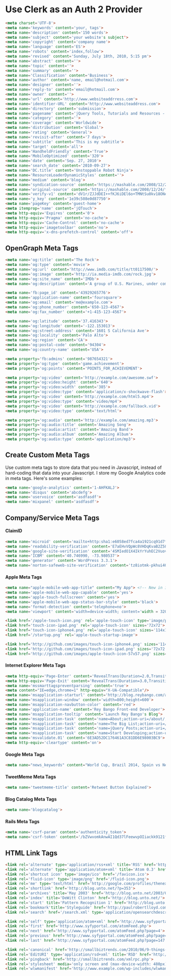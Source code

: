 # Use Clerk as an Auth 2 Provider

``` html
<meta charset='UTF-8'>
<meta name='keywords' content='your, tags'>
<meta name='description' content='150 words'>
<meta name='subject' content='your website's subject'>
<meta name='copyright' content='company name'>
<meta name='language' content='ES'>
<meta name='robots' content='index,follow'>
<meta name='revised' content='Sunday, July 18th, 2010, 5:15 pm'>
<meta name='abstract' content=''>
<meta name='topic' content=''>
<meta name='summary' content=''>
<meta name='Classification' content='Business'>
<meta name='author' content='name, email@hotmail.com'>
<meta name='designer' content=''>
<meta name='reply-to' content='email@hotmail.com'>
<meta name='owner' content=''>
<meta name='url' content='http://www.websiteaddrress.com'>
<meta name='identifier-URL' content='http://www.websiteaddress.com'>
<meta name='directory' content='submission'>
<meta name='pagename' content='jQuery Tools, Tutorials and Resources - O'Reilly Media'>
<meta name='category' content=''>
<meta name='coverage' content='Worldwide'>
<meta name='distribution' content='Global'>
<meta name='rating' content='General'>
<meta name='revisit-after' content='7 days'>
<meta name='subtitle' content='This is my subtitle'>
<meta name='target' content='all'>
<meta name='HandheldFriendly' content='True'>
<meta name='MobileOptimized' content='320'>
<meta name='date' content='Sep. 27, 2010'>
<meta name='search_date' content='2010-09-27'>
<meta name='DC.title' content='Unstoppable Robot Ninja'>
<meta name='ResourceLoaderDynamicStyles' content=''>
<meta name='medium' content='blog'>
<meta name='syndication-source' content='https://mashable.com/2008/12/24/free-brand-monitoring-tools/'>
<meta name='original-source' content='https://mashable.com/2008/12/24/free-brand-monitoring-tools/'>
<meta name='verify-v1' content='dV1r/ZJJdDEI++fKJ6iDEl6o+TMNtSu0kv18ONeqM0I='>
<meta name='y_key' content='1e39c508e0d87750'>
<meta name='pageKey' content='guest-home'>
<meta itemprop='name' content='jQTouch'>
<meta http-equiv='Expires' content='0'>
<meta http-equiv='Pragma' content='no-cache'>
<meta http-equiv='Cache-Control' content='no-cache'>
<meta http-equiv='imagetoolbar' content='no'>
<meta http-equiv='x-dns-prefetch-control' content='off'>

```

## OpenGraph Meta Tags

``` html
<meta name='og:title' content='The Rock'>
<meta name='og:type' content='movie'>
<meta name='og:url' content='http://www.imdb.com/title/tt0117500/'>
<meta name='og:image' content='http://ia.media-imdb.com/rock.jpg'>
<meta name='og:site_name' content='IMDb'>
<meta name='og:description' content='A group of U.S. Marines, under command of...'>

<meta name='fb:page_id' content='43929265776'>
<meta name='application-name' content='foursquare'>
<meta name='og:email' content='me@example.com'>
<meta name='og:phone_number' content='650-123-4567'>
<meta name='og:fax_number' content='+1-415-123-4567'>

<meta name='og:latitude' content='37.416343'>
<meta name='og:longitude' content='-122.153013'>
<meta name='og:street-address' content='1601 S California Ave'>
<meta name='og:locality' content='Palo Alto'>
<meta name='og:region' content='CA'>
<meta name='og:postal-code' content='94304'>
<meta name='og:country-name' content='USA'>

<meta property='fb:admins' content='987654321'>
<meta property='og:type' content='game.achievement'>
<meta property='og:points' content='POINTS_FOR_ACHIEVEMENT'>

<meta property='og:video' content='http://example.com/awesome.swf'>
<meta property='og:video:height' content='640'>
<meta property='og:video:width' content='385'>
<meta property='og:video:type' content='application/x-shockwave-flash'>
<meta property='og:video' content='http://example.com/html5.mp4'>
<meta property='og:video:type' content='video/mp4'>
<meta property='og:video' content='http://example.com/fallback.vid'>
<meta property='og:video:type' content='text/html'>

<meta property='og:audio' content='http://example.com/amazing.mp3'>
<meta property='og:audio:title' content='Amazing Song'>
<meta property='og:audio:artist' content='Amazing Band'>
<meta property='og:audio:album' content='Amazing Album'>
<meta property='og:audio:type' content='application/mp3'>
```

## Create Custom Meta Tags

Use custom meta tags to store data that you need in Javascript, instead of hard-coding that data into your Javascript.  I store my Google Analytics code in meta tags.  Here's some examples:

``` html
<meta name='google-analytics' content='1-AHFKALJ'>
<meta name='disqus' content='abcdefg'>
<meta name='uservoice' content='asdfasdf'>
<meta name='mixpanel' content='asdfasdf'>
```

## Company/Service Meta Tags

#### ClaimID

``` html
<meta name='microid' content='mailto+http:sha1:e6058ed7fca4a1921cq91d7f1f3b8736cd3cc1g7'>
<meta name='readability-verification' content='E7aEHvVQpWc8VHDqKvaB2Z58hek2EAv2HuLuegv7'>
<meta name='google-site-verification' content='4SMIedO1X4IkYrYuhEC2VuovdQM36Xxb0btUjElqQyg'>
<meta name='ICBM' content='40.746990, -73.980537'>
<meta name='generator' content='WordPress 3.3.1'>
<meta name='norton-safeweb-site-verification' content='tz8iotmk-pkhui406y41y5bfmfxdwmaa4a-yc0hm6r0fga7s6j0j27qmgqkmc7oovihzghbzhbdjk-uiyrz438nxsjdbj3fggwgl8oq2nf4ko8gi7j4z7t78kegbidl4'>
```
    
#### Apple Meta Tags

``` html
<meta name="apple-mobile-web-app-title" content="My App"> <!-- New in iOS6 -->
<meta name='apple-mobile-web-app-capable' content='yes'>
<meta name='apple-touch-fullscreen' content='yes'>
<meta name='apple-mobile-web-app-status-bar-style' content='black'>
<meta name='format-detection' content='telephone=no'>
<meta name='viewport' content='width=device-width; content='width = 320; initial-scale=1.0; maximum-scale=1.0; user-scalable=yes; target-densitydpi=160dpi'>

<link href='/apple-touch-icon.png' rel='apple-touch-icon' type='image/png'>
<link href='touch-icon-ipad.png' rel='apple-touch-icon' sizes='72x72'>
<link href='touch-icon-iphone4.png' rel='apple-touch-icon' sizes='114x114'>
<link href='/startup.png' rel='apple-touch-startup-image'>

<link href='http://github.com/images/touch-icon-iphone4.png' sizes='114x114' rel='apple-touch-icon-precomposed'>
<link href='http://github.com/images/touch-icon-ipad.png' sizes='72x72' rel='apple-touch-icon-precomposed'>
<link href='http://github.com/images/apple-touch-icon-57x57.png' sizes='57x57' rel='apple-touch-icon-precomposed'>

```

#### Internet Explorer Meta Tags

``` html
<meta http-equiv='Page-Enter' content='RevealTrans(Duration=2.0,Transition=2)'>
<meta http-equiv='Page-Exit' content='RevealTrans(Duration=3.0,Transition=12)'>
<meta name='mssmarttagspreventparsing' content='true'>
<meta content="IE=edge,chrome=1" http-equiv="X-UA-Compatible"/>
<meta name='msapplication-starturl' content='http://blog.reybango.com/about/'>
<meta name='msapplication-window' content='width=800;height=600'>
<meta name='msapplication-navbutton-color' content='red'>
<meta name='application-name' content='Rey Bango Front-end Developer'>
<meta name='msapplication-tooltip' content='Launch Rey Bango's Blog'>
<meta name='msapplication-task' content='name=About;action-uri=/about/;icon-uri=/images/about.ico'>
<meta name='msapplication-task' content='name=The Big List;action-uri=/the-big-list-of-javascript-css-and-html-development-tools-libraries-projects-and-books/;icon-uri=/images/list_links.ico'>
<meta name='msapplication-task' content='name=jQuery Posts;action-uri=/category/jquery/;icon-uri=/images/jquery.ico'>
<meta name='msapplication-task' content='name=Start Developing;action-uri=/category/javascript/;icon-uri=/images/script.ico'>
<meta name='msvalidate.01' content='6E3AD52DC176461A3C81DD6E98003BC9'>
<meta http-equiv='cleartype' content='on'>

```

#### Google Meta Tags

``` html
<meta name="news_keywords" content="World Cup, Brazil 2014, Spain vs Netherlands, soccer, football">
```

#### TweetMeme Meta Tags

``` html
<meta name='tweetmeme-title' content='Retweet Button Explained'>
```

#### Blog Catalog Meta Tags

``` html
<meta name='blogcatalog'>
```

#### Rails Meta Tags

``` html
<meta name='csrf-param' content='authenticity_token'>
<meta name='csrf-token' content='/bZVwvomkAnwAI1Qd37lFeewvpOIiackk9121fFwWwc='>
```
    
## HTML Link Tags

``` html
<link rel='alternate' type='application/rss+xml' title='RSS' href='http://feeds.feedburner.com/martini'>
<link rel='alternate' type='application/atom+xml' title='Atom 0.3' href='https://example.com/feed.atom'>
<link rel='shortcut icon' type='image/ico' href='/favicon.ico'>
<link rel='fluid-icon' type='image/png' href='/fluid-icon.png'>
<link rel='me' type='text/html' href='http://google.com/profiles/thenextweb'>
<link rel='shortlink' href='http://blog.unto.net/?p=353'>
<link rel='archives' title='May 2003' href='http://blog.unto.net/2003/05/'>
<link rel='index' title='DeWitt Clinton' href='http://blog.unto.net/'>
<link rel='start' title='Pattern Recognition 1' href='http://blog.unto.net/photos/pattern_recognition_1_about/'>
<link rel='bookmark'title='Styleguide' href='http://paulrobertlloyd.com/about/styleguide/'>
<link rel='search' href='/search.xml' type='application/opensearchdescription+xml' title='Viatropos'>

<link rel='self' type='application/atom+xml' href='http://www.syfyportal.com/atomFeed.php?page=3'>
<link rel='first' href='http://www.syfyportal.com/atomFeed.php'>
<link rel='next' href='http://www.syfyportal.com/atomFeed.php?page=4'>
<link rel='previous' href='http://www.syfyportal.com/atomFeed.php?page=2'>
<link rel='last' href='http://www.syfyportal.com/atomFeed.php?page=147'>

<link rel='canonical' href='http://smallbiztrends.com/2010/06/9-things-to-do-before-entering-social-media.html'>
<link rel='EditURI' type='application/rsd+xml' title='RSD' href='http://smallbiztrends.com/xmlrpc.php?rsd'>
<link rel='pingback' href='http://smallbiztrends.com/xmlrpc.php'>
<link rel='stylesheet' media='only screen and (max-device-width: 480px)' href='http://wordpress.org/style/iphone.css' type='text/css'>
<link rel='wlwmanifest' href='http://www.example.com/wp-includes/wlwmanifest.xml' type='application/wlwmanifest+xml'>
```
<link rel='help' title='FAQ' href='/faq'>
<link rel='logo' type='image/svg' href='https://playfoursquare.s3.amazonaws.com/press/logo/foursquare-logo.svg'>
<link rel='P3Pv1' href='/w3c/p3p.xml'>
<link rel='publisher' href='https://plus.google.com/115081025762845243709/'>
<link rel='image_src' href='http://du3itj18e4z0b.cloudfront.net/7b29fe/images/icon-facebook.gif' type='image/jpeg'>

<link rel='author' href='humans.txt' type='text/plain'>
<link href='http://thenextweb.com/2009/01/08/how-to-snap-up-that-twitter-username-youve-always-wanted/' rel='original-source'>
<link rel='profile' title='Microformats' href='http://microformats.org/profile/specs/'>
<link rel='profile' href='http://gmpg.org/xfn/11'>
<link rel='chrome-webstore-item' href='https://chrome.google.com/webstore/detail/noojglkidnpfjbincgijbaiedldjfbhh'>

```